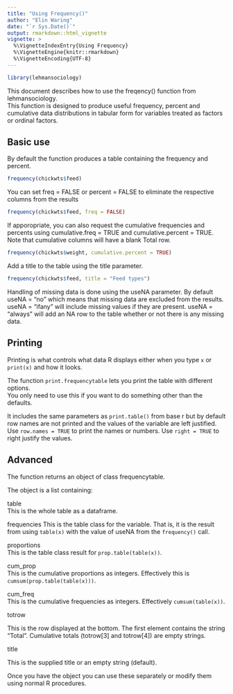 ```yaml
---
title: "Using Frequency()"
author: "Elin Waring"
date: "`r Sys.Date()`"
output: rmarkdown::html_vignette
vignette: >
  %\VignetteIndexEntry{Using Frequency}
  %\VignetteEngine{knitr::rmarkdown}
  %\VignetteEncoding{UTF-8}
---
```

```r
library(lehmansociology)
```

This document describes how to use the freqency() function from lehmansociology.  
This function is designed to produce useful frequency, percent and
cumulative data distributions in tabular form for variables treated as
factors or ordinal factors. 

## Basic use

By default the function produces a table containing the frequency and
percent. 

```r
frequency(chickwts$feed)

```

You can set freq = FALSE or percent = FALSE to eliminate the respective 
columns from the results

```r

frequency(chickwts$feed, freq = FALSE)

```

If apporopriate, you can also request the cumulative frequencies and percents
using cumulative.freq = TRUE and cumulative.percent = TRUE. Note that 
cumulative columns will have a blank Total row.  

```r

frequency(chickwts$weight, cumulative.percent = TRUE)

```

Add a title to the table using the title parameter.

```r

frequency(chickwts$feed, title = "Feed types")

```

Handling of missing data is done using the useNA parameter. By default 
useNA = "no" which means that missing data are excluded from the results.
useNA = "ifany" will include missing values if they are present. useNA =
"always" will add an NA row to the table whether or not there is any
missing data.

## Printing

Printing is what controls what data R displays either when you type `x` 
or `print(x)` and how it looks.   

The function `print.frequencytable` lets you print the table with different options.  
You only need to use this if you want to do something other than the defaults.  

It includes the same parameters as `print.table()` from base r but by
default row names are not printed and the values of the variable are left
justified.  Use `row.names = TRUE` to print
the names or numbers. Use  `right = TRUE` to right justify the values.   

## Advanced

The function returns an object of class frequencytable.

The object is a list containing:  

table  
This is the whole table as a dataframe. 

frequencies 
This is the table class for the variable. That is, it is the result from
using `table(x)` with the value of useNA from the `frequency()` call.  

proportions  
This is the table class result for `prop.table(table(x))`.  

cum_prop  
This is the cumulative proportions as integers. Effectively this is
`cumsum(prop.table(table(x)))`.  

cum_freq  
This is the cumulative frequencies as integers. Effectively `cumsum(table(x))`.

totrow  

This is the row displayed at the bottom. The first element contains the
string "Total".  Cumulative totals (totrow[3] and totrow[4]) are empty
strings.

title

This is the supplied title or an empty string (default).

Once you have the object you can use these separately or modify them 
using normal R procedures. 
